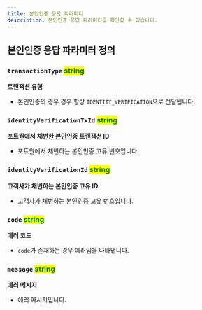 ```yaml
---
title: 본인인증 응답 파라미터
description: 본인인증 응답 파라미터를 확인할 수 있습니다.
---
```


## 본인인증 응답 파라미터 정의

### **`transactionType`** <mark style="color:green;">**string**</mark>

**트랜잭션 유형**

- 본인인증의 경우 경우 항상 `IDENTITY_VERIFICATION`으로 전달됩니다.

### **`identityVerificationTxId`** <mark style="color:green;">**string**</mark>

**포트원에서 채번한 본인인증 트랜잭션 ID**

- 포트원에서 채번하는 본인인증 고유 번호입니다.

### **`identityVerificationId`** <mark style="color:green;">**string**</mark>

**고객사가 채번하는 본인인증 고유 ID**

- 고객사가 채번하는 본인인증 고유 번호입니다.

### **`code`** <mark style="color:green;">**string**</mark>

**에러 코드**

- `code`가 존재하는 경우 에러임을 나타냅니다.

### **`message`** <mark style="color:green;">**string**</mark>

**에러 메시지**

- 에러 메시지입니다.
